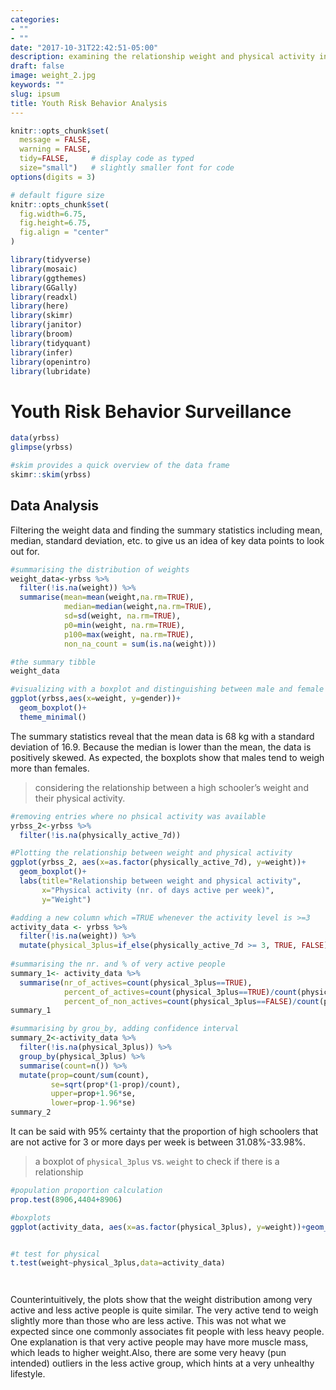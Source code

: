 ```yaml
---
categories:
- ""
- ""
date: "2017-10-31T22:42:51-05:00"
description: examining the relationship weight and physical activity in high schoolers
draft: false
image: weight_2.jpg
keywords: ""
slug: ipsum
title: Youth Risk Behavior Analysis
---
```



```r
knitr::opts_chunk$set(
  message = FALSE, 
  warning = FALSE, 
  tidy=FALSE,     # display code as typed
  size="small")   # slightly smaller font for code
options(digits = 3)

# default figure size
knitr::opts_chunk$set(
  fig.width=6.75, 
  fig.height=6.75,
  fig.align = "center"
)
```


```r
library(tidyverse)  
library(mosaic)
library(ggthemes)
library(GGally)
library(readxl)
library(here)
library(skimr)
library(janitor)
library(broom)
library(tidyquant)
library(infer)
library(openintro)
library(lubridate)
```


# Youth Risk Behavior Surveillance


```r
data(yrbss)
glimpse(yrbss)

#skim provides a quick overview of the data frame
skimr::skim(yrbss)
```


## Data Analysis

Filtering the weight data and finding the summary statistics including mean, median, standard deviation, etc. to give us an idea of key data points to look out for.
```r

#summarising the distribution of weights
weight_data<-yrbss %>% 
  filter(!is.na(weight)) %>% 
  summarise(mean=mean(weight,na.rm=TRUE),
            median=median(weight,na.rm=TRUE),
            sd=sd(weight, na.rm=TRUE),
            p0=min(weight, na.rm=TRUE),
            p100=max(weight, na.rm=TRUE),
            non_na_count = sum(is.na(weight)))

#the summary tibble
weight_data

#visualizing with a boxplot and distinguishing between male and female
ggplot(yrbss,aes(x=weight, y=gender))+
  geom_boxplot()+
  theme_minimal()

```


The summary statistics reveal that the mean data is 68 kg with a standard deviation of 16.9. Because the median is lower than the mean, the data is positively skewed. As expected, the boxplots show that males tend to weigh more than females. 




> considering the relationship between a high schooler’s weight and their physical activity.

```r

#removing entries where no phsical activity was available 
yrbss_2<-yrbss %>% 
  filter(!is.na(physically_active_7d))

#Plotting the relationship between weight and physical activity
ggplot(yrbss_2, aes(x=as.factor(physically_active_7d), y=weight))+
  geom_boxplot()+
  labs(title="Relationship between weight and physical activity",
       x="Physical activity (nr. of days active per week)",
       y="Weight")

#adding a new column which =TRUE whenever the activity level is >=3 
activity_data <- yrbss %>% 
  filter(!is.na(weight)) %>% 
  mutate(physical_3plus=if_else(physically_active_7d >= 3, TRUE, FALSE))
         
#summarising the nr. and % of very active people  
summary_1<- activity_data %>% 
  summarise(nr_of_actives=count(physical_3plus==TRUE),
            percent_of_actives=count(physical_3plus==TRUE)/count(physical_3plus %in% c(TRUE,FALSE)),
            percent_of_non_actives=count(physical_3plus==FALSE)/count(physical_3plus %in% c(TRUE,FALSE)))
summary_1

#summarising by grou_by, adding confidence interval 
summary_2<-activity_data %>%
  filter(!is.na(physical_3plus)) %>% 
  group_by(physical_3plus) %>% 
  summarise(count=n()) %>% 
  mutate(prop=count/sum(count),
         se=sqrt(prop*(1-prop)/count),
         upper=prop+1.96*se,
         lower=prop-1.96*se)
summary_2

```
It can be said with 95% certainty that the proportion of high schoolers that are not active for 3 or more days per week is between 31.08%-33.98%. 


> a boxplot of `physical_3plus` vs. `weight` to check if there is a relationship 

```r
#population proportion calculation
prop.test(8906,4404+8906)

#boxplots
ggplot(activity_data, aes(x=as.factor(physical_3plus), y=weight))+geom_boxplot()


#t test for physical
t.test(weight~physical_3plus,data=activity_data)




```

Counterintuitively, the plots show that the weight distribution among very active and less active people is quite similar. The very active tend to weigh slightly more than those who are less active. This was not what we expected since one commonly associates fit people with less heavy people. One explanation is that very active people may have more muscle mass, which leads to higher weight.Also, there are some very heavy (pun intended) outliers in the less active group, which hints at a very unhealthy lifestyle. 
